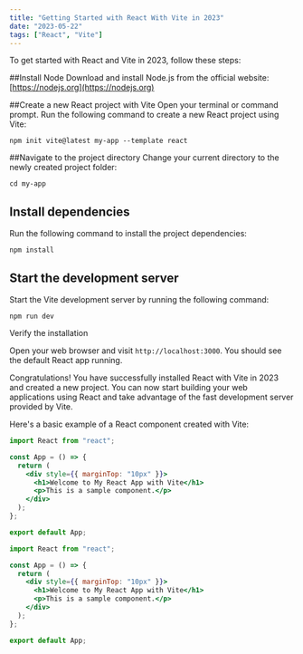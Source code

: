 ```yaml
---
title: "Getting Started with React With Vite in 2023"
date: "2023-05-22"
tags: ["React", "Vite"]
---
```


To get started with React and Vite in 2023, follow these steps:

##Install Node
Download and install Node.js from the official website: [https://nodejs.org](https://nodejs.org)

##Create a new React project with Vite
Open your terminal or command prompt.
Run the following command to create a new React project using Vite:

```
npm init vite@latest my-app --template react

```

##Navigate to the project directory
Change your current directory to the newly created project folder:

```
cd my-app

```

## Install dependencies

Run the following command to install the project dependencies:

```
npm install

```

## Start the development server

Start the Vite development server by running the following command:

```
npm run dev
```

Verify the installation

Open your web browser and visit `http://localhost:3000`. You should see the default React app running.

Congratulations! You have successfully installed React with Vite in 2023 and created a new project. You can now start building your web applications using React and take advantage of the fast development server provided by Vite.

Here's a basic example of a React component created with Vite:

```jsx
import React from "react";

const App = () => {
  return (
    <div style={{ marginTop: "10px" }}>
      <h1>Welcome to My React App with Vite</h1>
      <p>This is a sample component.</p>
    </div>
  );
};

export default App;
```
```jsx
import React from "react";

const App = () => {
  return (
    <div style={{ marginTop: "10px" }}>
      <h1>Welcome to My React App with Vite</h1>
      <p>This is a sample component.</p>
    </div>
  );
};

export default App;
```
